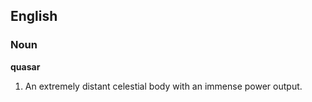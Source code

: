 ==English==

===Noun===

'''quasar'''

#An extremely distant celestial body with an immense power output.